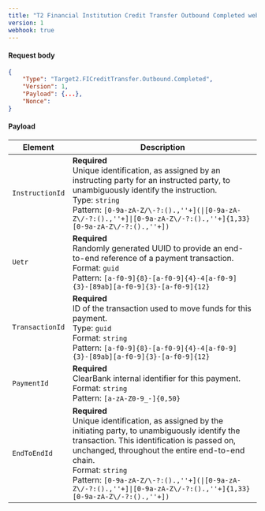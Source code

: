 ```yaml
---
title: "T2 Financial Institution Credit Transfer Outbound Completed webhook"
version: 1
webhook: true
---
```


#### Request body

```json
{
    "Type": "Target2.FICreditTransfer.Outbound.Completed",
    "Version": 1,                                                         
    "Payload": {...},
    "Nonce":
}
```

#### Payload
| Element                    | Description                |
|----------------------------|----------------------------|
| `InstructionId` |**Required**<br /> Unique identification, as assigned by an instructing party for an instructed party, to unambiguously identify the instruction.<br/>Type: `string`<br/>Pattern: `[0-9a-zA-Z/\-?:().,''+](\|[0-9a-zA-Z\/-?:().,''+]\|[0-9a-zA-Z\/-?:().,''+]{1,33}[0-9a-zA-Z\/-?:().,''+])`|
| `Uetr`          |**Required**<br /> Randomly generated UUID to provide an end-to-end reference of a payment transaction.<br/>Format: `guid`<br/> Pattern: `[a-f0-9]{8}-[a-f0-9]{4}-4[a-f0-9]{3}-[89ab][a-f0-9]{3}-[a-f0-9]{12}`   |
| `TransactionId` |**Required**<br /> ID of the transaction used to move funds for this payment.<br/>Type: `guid`<br/>Format: `string`<br/>Pattern: `[a-f0-9]{8}-[a-f0-9]{4}-4[a-f0-9]{3}-[89ab][a-f0-9]{3}-[a-f0-9]{12}`  |
| `PaymentId`     |**Required**<br /> ClearBank internal identifier for this payment.<br/>Format: `string`<br/>Pattern: `[a-zA-Z0-9_-]{0,50}` |
| `EndToEndId`    |**Required**<br />Unique identification, as assigned by the initiating party, to unambiguously identify the transaction. This identification is passed on, unchanged, throughout the entire end-to-end chain.<br/>Format: `string`<br/>Pattern: `[0-9a-zA-Z/\-?:().,''+](\|[0-9a-zA-Z\/-?:().,''+]\|[0-9a-zA-Z\/-?:().,''+]{1,33}[0-9a-zA-Z\/-?:().,''+])`|
